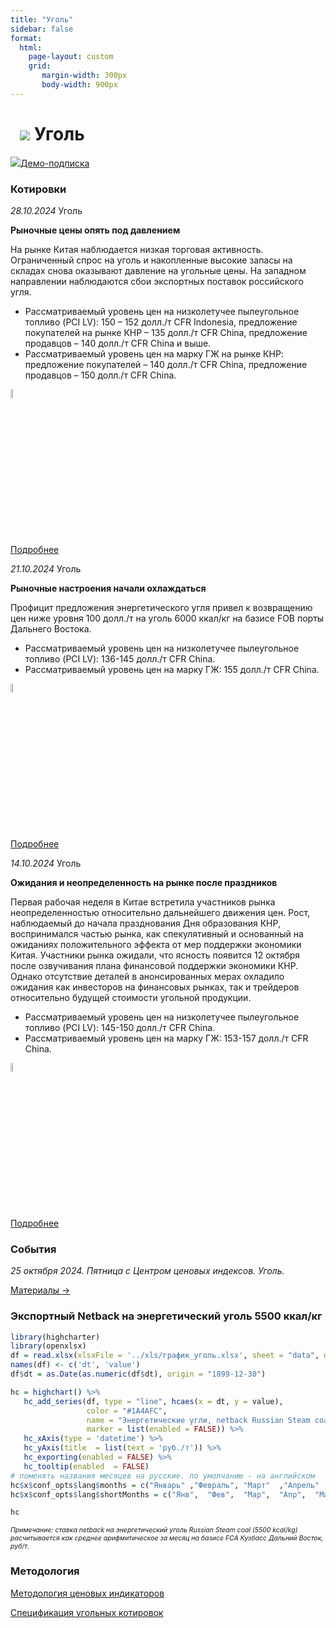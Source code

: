```yaml
---
title: "Уголь"
sidebar: false
format: 
  html:
    page-layout: custom
    grid:
       margin-width: 300px
       body-width: 900px
---
```


# ![](../images/icon-coal.svg) Уголь {.my-custom-class style="margin-left:3%;"}

![](../images/icon-subscription.svg)[Демо-подписка](../demo-subscription.qmd)

:::::: {.grid style="margin-left:0%"}
::: {.g-col-12 .g-col-sm-12 .g-col-xs-12 .g-col-xl-6 .g-col-md-6 .g-col-lg-6}
### Котировки

*28.10.2024* Уголь

**Рыночные цены опять под давлением**

На рынке Китая наблюдается низкая торговая активность. Ограниченный спрос на уголь и накопленные высокие запасы на складах снова оказывают давление на  угольные цены. На западном направлении наблюдаются сбои экспортных поставок российского угля.

 - Рассматриваемый уровень цен на низколетучее пылеугольное топливо (PCI LV): 150 – 152 долл./т CFR Indonesia, предложение покупателей на рынке КНР – 135 долл./т СFR China, предложение продавцов – 140 долл./т СFR China и выше.
 - Рассматриваемый уровень цен на марку ГЖ на рынке КНР: предложение покупателей – 140 долл./т СFR China, предложение продавцов – 150 долл./т СFR China.

![](../images/icon-locker.svg){width="6%"}

[Подробнее](../demo-subscription.qmd)

*21.10.2024* Уголь

**Рыночные настроения начали охлаждаться**

Профицит предложения энергетического угля привел к возвращению цен ниже уровня 100 долл./т на уголь 6000 ккал/кг на базисе FOB порты Дальнего Востока.

- Рассматриваемый уровень цен на низколетучее пылеугольное топливо (PCI LV): 136-145 долл./т СFR China.
- Рассматриваемый уровень цен на марку ГЖ: 155 долл./т СFR China.

![](../images/icon-locker.svg){width="6%"}

[Подробнее](../demo-subscription.qmd)

*14.10.2024* Уголь

**Ожидания и неопределенность на рынке после праздников**

Первая рабочая неделя в Китае встретила участников рынка неопределенностью относительно дальнейшего движения цен. Рост, наблюдаемый до начала празднования Дня образования КНР, воспринимался частью рынка, как спекулятивный и основанный на ожиданиях положительного эффекта от мер поддержки экономики Китая. Участники рынка ожидали, что ясность появится 12 октября после озвучивания плана финансовой поддержки экономики КНР. Однако отсутствие деталей в анонсированных мерах охладило ожидания как инвесторов на финансовых рынках, так и трейдеров относительно будущей стоимости угольной продукции.

-   Рассматриваемый уровень цен на низколетучее пылеугольное топливо (PCI LV): 145-150 долл./т СFR China.
-   Рассматриваемый уровень цен на марку ГЖ: 153-157 долл./т СFR China.

![](../images/icon-locker.svg){width="6%"}

[Подробнее](../demo-subscription.qmd)

### События

*25 октября 2024. Пятница с Центром ценовых индексов. Уголь.*

[Материалы →](../events/2024-10-25-coal.qmd)
:::

::: {.g-col-12 .g-col-sm-12 .g-col-xs-12 .g-col-xl-6 .g-col-md-6 .g-col-lg-6}
### Экспортный Netback на энергетический уголь 5500 ккал/кг

```r

library(highcharter)
library(openxlsx)
df = read.xlsx(xlsxFile = '../xls/график_уголь.xlsx', sheet = "data", detectDates = TRUE)
names(df) <- c('dt', 'value')
df$dt = as.Date(as.numeric(df$dt), origin = "1899-12-30")

hc = highchart() %>% 
   hc_add_series(df, type = "line", hcaes(x = dt, y = value), 
                 color = "#1A4AFC", 
                 name = "Энергетические угли, netback Russian Steam coal (5500 kcal/kg), FCA Кузбасс из Дальнего Востока",
                 marker = list(enabled = FALSE)) %>% 
   hc_xAxis(type = 'datetime') %>% 
   hc_yAxis(title  = list(text = 'руб./т')) %>% 
   hc_exporting(enabled = FALSE) %>% 
   hc_tooltip(enabled  = FALSE)
# поменять названия месяцев на русские. по умолчанию - на английском
hc$x$conf_opts$lang$months = c("Январь"	,"Февраль",	"Март"	,"Апрель"	,"Май",	"Июнь", "Июль",	"Август",	"Сентябрь",	"Октябрь",	"Ноябрь",	"Декабрь")
hc$x$conf_opts$lang$shortMonths = c("Янв", 	"Фев",	"Мар",	"Апр",	"Май",	"Июн",	"Июл",	"Авг",	"Сен",	"Окт",	"Ноя",	"Дек")

hc


```

[*Примечание: ставка netback на энергетический уголь Russian Steam coal (5500 kcal/kg) расчитывается как среднее арифмитическое за месяц на базисе FCA Кузбасс Дальний Восток, руб/т.*]{style="font-size:0.75em"}
:::

::: {.g-col-12 .g-col-sm-12 .g-col-xs-12 .g-col-xl-6 .g-col-md-6 .g-col-lg-6}
### Методология

[Методология ценовых индикаторов](../methodology/methodology-benchmark-pbc.qmd)

[Спецификация угольных котировок](../methodology/specs-coal.qmd)
:::
::::::

